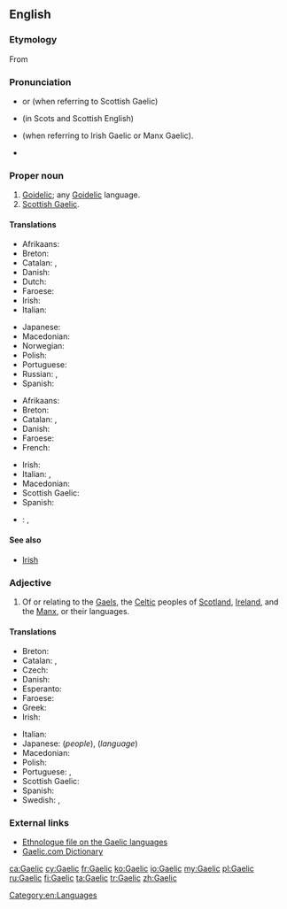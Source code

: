 {{wikipedia|dab=Gaelic}}
{{also|gaèlic}}
==English==

===Etymology===
From {{suffix|Gael|ic}}

===Pronunciation===
* {{IPA|/ɡɑːlɪk/}} or {{IPA|/ɡælɪk/}} (when referring to Scottish Gaelic)
* {{IPA|/ɡalɪk/}} (in Scots and Scottish English)
* {{IPA|/ɡeɪlɪk/}} (when referring to Irish Gaelic or Manx Gaelic).
* {{rhymes|eɪlɪk}}

===Proper noun===
{{en-proper noun}}

# [[Goidelic]]; any [[Goidelic]] language.
# [[Scottish Gaelic]].

====Translations====
{{trans-top|Goidelic}}
* Afrikaans: {{t|af|Gaelies}}
* Breton: {{t+|br|gouezeleg|m}}
* Catalan: {{t|ca|goidèlic|m}}, {{t|ca|gaèlic|m}}
* Danish: {{t|da|gælisk}}
* Dutch: {{t|nl|Gaelisch|n}}
* Faroese: {{t|fo|gæliskt|n}}
* Irish: {{t|ga|Gaeilis|f}}
* Italian: {{t|it|gaelico|m}}
{{trans-mid}}
* Japanese: {{t|ja|ゲール語|tr=gēru-go}}
* Macedonian: {{t|mk|гелски|m|tr=gélski}}
* Norwegian: {{t|no|gælisk}}
* Polish: {{t+|pl|celt}}
* Portuguese: {{t+|pt|gaélico|m}}
* Russian: {{t|ru|Гэльский футбол|tr=Gel'skiy futbol|sc=Cyrl}}, {{t+|ru|Гэльский|tr=Gel'skiy|sc=Cyrl}}
* Spanish: {{t+|es|gaélico|m}}
{{trans-bottom}}

{{trans-top|any Goidelic language}}
* Afrikaans: {{t|af|Gaelies}}
* Breton: {{t+|br|gouezeleg|m}}
* Catalan: {{t|ca|goidèlic|m}}, {{t|ca|gaèlic|m}}
* Danish: {{t|da|gælisk}}
* Faroese: {{t|fo|gæliskt|n}}
* French: {{t+|fr|gaélique|m}}
{{trans-mid}}
* Irish: {{t+|ga|Gaeilge|f}}
* Italian: {{t|it|gaelico|m}}, {{t+|it|lingua}} {{t|it|gaelica|f}}
* Macedonian: {{t|mk|гелски|m|tr=gélski}}
* Scottish Gaelic: {{t|gd|Gàidhlig|f}}
* Spanish: {{t+|es|gaélico|m}}
{{trans-bottom}}

{{trans-see|Scottish Gaelic}}

{{checktrans-top}}
* {{ttbc|sv}}: {{t+|sv|gaeliska|c}}, {{t+|sv|gäliska|c}}
{{checktrans-bottom}}

====See also====
* [[Irish]]

===Adjective===
{{en-adj|-}}

# Of or relating to the [[Gael]]s, the [[Celtic]] peoples of [[Scotland]], [[Ireland]], and the [[Manx]], or their languages.

====Translations====
{{trans-top|relating to the Gaels or their language}}
* Breton: {{t|br|gouezel}}
* Catalan: {{t|ca|goidèlic}}, {{t|ca|gaèlic}}
* Czech: {{t|cs|gaelský}}
* Danish: {{t|da|gælisk}}
* Esperanto: {{t|eo|gaela}}
* Faroese: {{t|fo|gæliskur}}
* Greek: {{t|el|γαελικός|tr=gaelikós|sc=Grek}}
* Irish: {{t|ga|Gaelach}}
{{trans-mid}}
* Italian: {{t|it|gaelico|m}}
* Japanese: {{t|ja|ゲール族|tr=gēru-zoku}} (''people''), {{t|ja|ゲール語|tr=gēru-go}} (''language'')
* Macedonian: {{t|mk|гелски|m|tr=gélski}}
* Polish: {{t+|pl|celtycki}}
* Portuguese: {{t+|pt|gaélico|m}}, {{t|pt|gaélica|f}}
* Scottish Gaelic: {{t|gd|Gàidhlig}}
* Spanish: {{t+|es|gaélico}}
* Swedish: {{t+|sv|gaelisk}} , {{t+|sv|gälisk}}
{{trans-bottom}}

===External links===
* [http://www.ethnologue.com/show_family.asp?subid=90049 Ethnologue file on the Gaelic languages]
* [http://www.gaelic.com/ Gaelic.com Dictionary]

[[Category:en:Languages]]

[[ca:Gaelic]]
[[cy:Gaelic]]
[[fr:Gaelic]]
[[ko:Gaelic]]
[[io:Gaelic]]
[[my:Gaelic]]
[[pl:Gaelic]]
[[ru:Gaelic]]
[[fi:Gaelic]]
[[ta:Gaelic]]
[[tr:Gaelic]]
[[zh:Gaelic]]